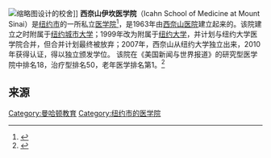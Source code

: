 [[File:SinaiMed.JPG|缩略图]]设计的校舍]]
'''西奈山伊坎医学院'''（Icahn School of Medicine at Mount Sinai）是[[纽约市|纽约市]]的一所私立[[医学院|医学院]]<ref name="中科院">{{cite web | url=http://www.ibp.cas.cn/tpxw/3013tpxw/201312/t20131223_4003364.html | title=美国纽约西奈山伊坎医学院周明明教授来访生物物理所并做学术报告 | publisher=中科院 | accessdate=2014-03-01 | archive-date=2020-05-05 | archive-url=https://web.archive.org/web/20200505142700/http://www.ibp.cas.cn/tpxw/3013tpxw/201312/t20131223_4003364.html | dead-url=no }}</ref>，是1963年由[[西奈山医院|西奈山医院]]建立起来的。该院建立之时附属于[[纽约城市大学|纽约城市大学]]；1999年改为附属于[[纽约大学|纽约大学]]，并计划与纽约大学医学院合并，但合并计划最终被放弃；2007年，西奈山从纽约大学独立出来，2010年获得认证，得以独立颁发学位。
该院在《美国新闻与世界报道》的研究型医学院中排名18，治疗型排名50，老年医学排名第1。<ref name="Mount Sinai School of Medicine ">{{cite web | url=http://grad-schools.usnews.rankingsandreviews.com/best-graduate-schools/top-medical-schools/mount-sinai-school-of-medicine-04072 | title=Mount Sinai School of Medicine | accessdate=2014-03-01 | archive-date=2013-10-20 | archive-url=https://web.archive.org/web/20131020182146/http://grad-schools.usnews.rankingsandreviews.com/best-graduate-schools/top-medical-schools/mount-sinai-school-of-medicine-04072 | dead-url=no }}</ref>

==来源==
{{reflist}}
{{Authority control}}
{{univ-stub}}
{{纽约市的大学}}

[[Category:曼哈顿教育|Category:曼哈顿教育]]
[[Category:纽约市的医学院|Category:纽约市的医学院]]